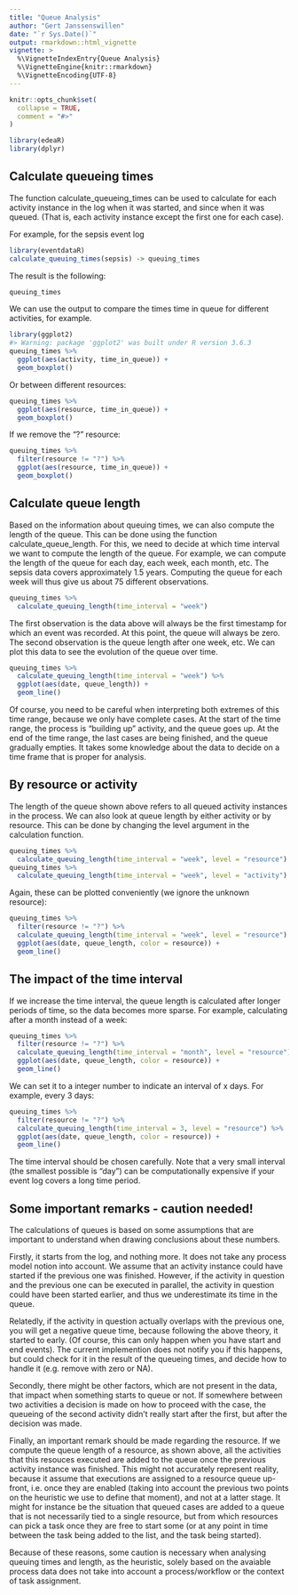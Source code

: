 ```yaml
---
title: "Queue Analysis"
author: "Gert Janssenswillen"
date: "`r Sys.Date()`"
output: rmarkdown::html_vignette
vignette: >
  %\VignetteIndexEntry{Queue Analysis}
  %\VignetteEngine{knitr::rmarkdown}
  %\VignetteEncoding{UTF-8}
---
```


```r
knitr::opts_chunk$set(
  collapse = TRUE,
  comment = "#>"
)
```

```r
library(edeaR)
library(dplyr)
```


## Calculate queueing times

The function calculate_queueing_times can be used to calculate for each activity instance in the log when it was started, and since when it was queued. (That is, each activity instance except the first one for each case).

For example, for the sepsis event log


```r
library(eventdataR)
calculate_queuing_times(sepsis) -> queuing_times
```

The result is the following:


```r
queuing_times
```

We can use the output to compare the times time in queue for different activities, for example.

```r
library(ggplot2)
#> Warning: package 'ggplot2' was built under R version 3.6.3
queuing_times %>%
  ggplot(aes(activity, time_in_queue)) +
  geom_boxplot()
```

Or between different resources:

```r
queuing_times %>%
  ggplot(aes(resource, time_in_queue)) +
  geom_boxplot()
```

If we remove the “?” resource:

```r
queuing_times %>%
  filter(resource != "?") %>%
  ggplot(aes(resource, time_in_queue)) +
  geom_boxplot()
```

## Calculate queue length

Based on the information about queuing times, we can also compute the length of the queue. This can be done using the function calculate_queue_length. For this, we need to decide at which time interval we want to compute the length of the queue. For example, we can compute the length of the queue for each day, each week, each month, etc. The sepsis data covers approximately 1.5 years. Computing the queue for each week will thus give us about 75 different observations.


```r
queuing_times %>%
  calculate_queuing_length(time_interval = "week")
```

The first observation is the data above will always be the first timestamp for which an event was recorded. At this point, the queue will always be zero. The second observation is the queue length after one week, etc. We can plot this data to see the evolution of the queue over time.

```r
queuing_times %>%
  calculate_queuing_length(time_interval = "week") %>%
  ggplot(aes(date, queue_length)) +
  geom_line()
```

Of course, you need to be careful when interpreting both extremes of this time range, because we only have complete cases. At the start of the time range, the process is “building up” activity, and the queue goes up. At the end of the time range, the last cases are being finished, and the queue gradually empties. It takes some knowledge about the data to decide on a time frame that is proper for analysis.

## By resource or activity

The length of the queue shown above refers to all queued activity instances in the process. We can also look at queue length by either activity or by resource. This can be done by changing the level argument in the calculation function.

```r
queuing_times %>%
  calculate_queuing_length(time_interval = "week", level = "resource") 
queuing_times %>%
  calculate_queuing_length(time_interval = "week", level = "activity") 
```

Again, these can be plotted conveniently (we ignore the unknown resource):

```r
queuing_times %>%
  filter(resource != "?") %>%
  calculate_queuing_length(time_interval = "week", level = "resource") %>%
  ggplot(aes(date, queue_length, color = resource)) +
  geom_line()
```

## The impact of the time interval

If we increase the time interval, the queue length is calculated after longer periods of time, so the data becomes more sparse. For example, calculating after a month instead of a week:

```r
queuing_times %>%
  filter(resource != "?") %>%
  calculate_queuing_length(time_interval = "month", level = "resource") %>%
  ggplot(aes(date, queue_length, color = resource)) +
  geom_line()
```

We can set it to a integer number to indicate an interval of x days. For example, every 3 days:

```r
queuing_times %>%
  filter(resource != "?") %>%
  calculate_queuing_length(time_interval = 3, level = "resource") %>%
  ggplot(aes(date, queue_length, color = resource)) +
  geom_line()
```

The time interval should be chosen carefully. Note that a very small interval (the smallest possible is “day”) can be computationally expensive if your event log covers a long time period.

## Some important remarks - caution needed!

The calculations of queues is based on some assumptions that are important to understand when drawing conclusions about these numbers.

Firstly, it starts from the log, and nothing more. It does not take any process model notion into account. We assume that an activity instance could have started if the previous one was finished. However, if the activity in question and the previous one can be executed in parallel, the activity in question could have been started earlier, and thus we underestimate its time in the queue.

Relatedly, if the activity in question actually overlaps with the previous one, you will get a negative queue time, because following the above theory, it started to early. (Of course, this can only happen when you have start and end events). The current implemention does not notify you if this happens, but could check for it in the result of the queueing times, and decide how to handle it (e.g. remove with zero or NA).

Secondly, there might be other factors, which are not present in the data, that impact when something starts to queue or not. If somewhere between two activities a decision is made on how to proceed with the case, the queueing of the second activity didn’t really start after the first, but after the decision was made.

Finally, an important remark should be made regarding the resource. If we compute the queue length of a resource, as shown above, all the activities that this resouces executed are added to the queue once the previous activity instance was finished. This might not accurately represent reality, because it assume that executions are assigned to a resource queue up-front, i.e. once they are enabled (taking into account the previous two points on the heuristic we use to define that moment), and not at a latter stage. It might for instance be the situation that queued cases are added to a queue that is not necessarily tied to a single resource, but from which resources can pick a task once they are free to start some (or at any point in time between the task being added to the list, and the task being started).

Because of these reasons, some caution is necessary when analysing queuing times and length, as the heuristic, solely based on the avaiable process data does not take into account a process/workflow or the context of task assignment.
